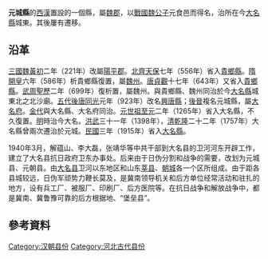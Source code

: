 {{unreferenced|time=2012-02-04T13:58:04+00:00}}
'''元城縣'''的[[西漢|西漢]]置設的一個縣，屬[[魏郡|魏郡]]，以[[戰國|戰國]][[魏公子|魏公子]]元食邑而得名，治所在今[[大名縣|大名縣]]城東。其後屢有遷移。

==沿革==
[[三國|三國]][[曹魏|魏]][[黄初|黃初]]二年（221年）改屬[[陽平郡|陽平郡]]。[[北齊|北齊]][[天保_(北齐)|天保]]七年（556年）省入[[貴鄉縣|貴鄉縣]]。[[隋朝|隋]][[開皇|開皇]]六年（586年）析貴鄉縣復置，屬[[魏州|魏州]]。[[唐朝|唐]][[貞觀_(唐朝)|貞觀]]十七年（643年）又省入[[貴鄉縣|貴鄉縣]]。[[武周|武周]][[聖歷|聖歷]]二年（699年）復析置，屬魏州。與貴鄉縣、魏州同治於今[[大名縣|大名縣]]城東北之北沙廟。[[五代|五代]][[後唐|後唐]][[同光|同光]]元年（923年）改名[[興唐縣|興唐縣]]；[[後晉|後晉]]複名元城縣，屬[[大名府|大名府]]。[[金朝|金代]]與大名縣、大名府同治。[[元世祖|元世祖]][[至元_(忽必烈)|至元]]二年（1265年）省入大名縣，不久復置。[[明朝|明]]時治今大名。[[洪武|洪武]]三十一年（1398年），[[清朝|清]][[乾隆|乾隆]]二十二年（1757年）大名縣曾兩次遷治於元城。[[中華民國|民國]]三年（1915年）省入[[大名縣|大名縣]]。

1940年3月，解蕴山、李大磊，张靖华等中共干部到大名县的卫河河东开辟工作，建立了大名县抗日政府卫东办事处。后来由于日伪分割和战争的需要，改划为元城县、元朝县。由[[大名县|大名县]]卫河以东地区和山东[[莘县|莘县]]、[[朝城县|朝城]]各一个区所组成。由于距各县城较远，日伪军顽势力鞭长莫及，是冀南领导机关和后方单位经常活动和驻扎的地方，设有兵工厂、被服厂、印刷厂、后方医院等。在抗日战争和解放战争中，都是冀南、冀鲁豫可靠的后方根据地、“堡垒县”。
==參考資料==
{{reflist}}

[[Category:汉朝县份|Category:汉朝县份]]
[[Category:河北古代县份|Category:河北古代县份]]